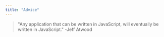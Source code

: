 ```yaml
---
title: "Advice"
---
```



>"Any application that can be written in JavaScript, will eventually be written in JavaScript." -Jeff Atwood
